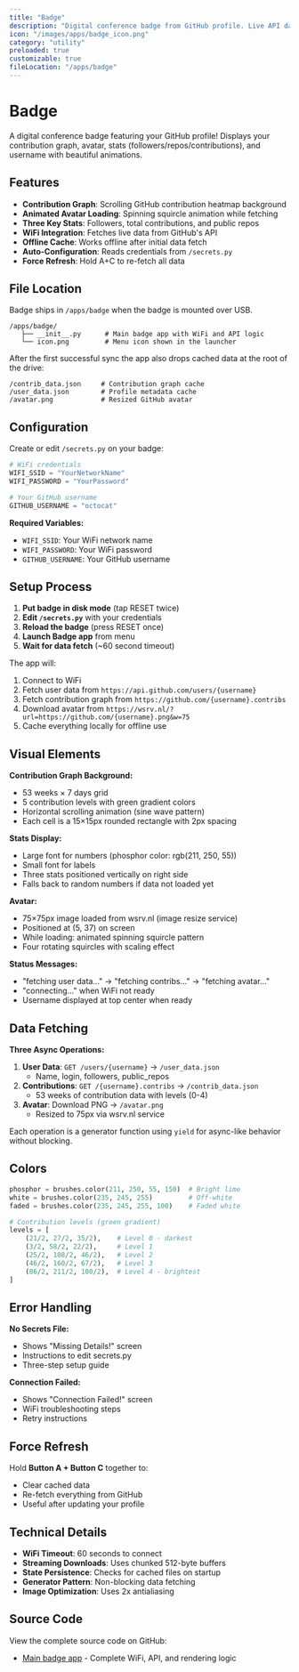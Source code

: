 ```yaml
---
title: "Badge"
description: "Digital conference badge from GitHub profile. Live API data: followers, repos, contributions. WiFi required."
icon: "/images/apps/badge_icon.png"
category: "utility"
preloaded: true
customizable: true
fileLocation: "/apps/badge"
---
```


# Badge

A digital conference badge featuring your GitHub profile! Displays your contribution graph, avatar, stats (followers/repos/contributions), and username with beautiful animations.

## Features

- **Contribution Graph**: Scrolling GitHub contribution heatmap background
- **Animated Avatar Loading**: Spinning squircle animation while fetching
- **Three Key Stats**: Followers, total contributions, and public repos
- **WiFi Integration**: Fetches live data from GitHub's API
- **Offline Cache**: Works offline after initial data fetch
- **Auto-Configuration**: Reads credentials from `/secrets.py`
- **Force Refresh**: Hold A+C to re-fetch all data

## File Location

Badge ships in `/apps/badge` when the badge is mounted over USB.

```
/apps/badge/
   ├── __init__.py      # Main badge app with WiFi and API logic
   └── icon.png         # Menu icon shown in the launcher
```

After the first successful sync the app also drops cached data at the root of the drive:

```
/contrib_data.json     # Contribution graph cache
/user_data.json        # Profile metadata cache
/avatar.png            # Resized GitHub avatar
```

## Configuration

Create or edit `/secrets.py` on your badge:

```python
# WiFi credentials
WIFI_SSID = "YourNetworkName"
WIFI_PASSWORD = "YourPassword"

# Your GitHub username
GITHUB_USERNAME = "octocat"
```

**Required Variables:**
- `WIFI_SSID`: Your WiFi network name
- `WIFI_PASSWORD`: Your WiFi password
- `GITHUB_USERNAME`: Your GitHub username

## Setup Process

1. **Put badge in disk mode** (tap RESET twice)
2. **Edit `/secrets.py`** with your credentials
3. **Reload the badge** (press RESET once)
4. **Launch Badge app** from menu
5. **Wait for data fetch** (~60 second timeout)

The app will:
1. Connect to WiFi
2. Fetch user data from `https://api.github.com/users/{username}`
3. Fetch contribution graph from `https://github.com/{username}.contribs`
4. Download avatar from `https://wsrv.nl/?url=https://github.com/{username}.png&w=75`
5. Cache everything locally for offline use

## Visual Elements

**Contribution Graph Background:**
- 53 weeks × 7 days grid
- 5 contribution levels with green gradient colors
- Horizontal scrolling animation (sine wave pattern)
- Each cell is a 15×15px rounded rectangle with 2px spacing

**Stats Display:**
- Large font for numbers (phosphor color: rgb(211, 250, 55))
- Small font for labels  
- Three stats positioned vertically on right side
- Falls back to random numbers if data not loaded yet

**Avatar:**
- 75×75px image loaded from wsrv.nl (image resize service)
- Positioned at (5, 37) on screen
- While loading: animated spinning squircle pattern
- Four rotating squircles with scaling effect

**Status Messages:**
- "fetching user data..." → "fetching contribs..." → "fetching avatar..."
- "connecting..." when WiFi not ready
- Username displayed at top center when ready

## Data Fetching

**Three Async Operations:**
1. **User Data**: `GET /users/{username}` → `/user_data.json`
   - Name, login, followers, public_repos
2. **Contributions**: `GET /{username}.contribs` → `/contrib_data.json`
   - 53 weeks of contribution data with levels (0-4)
3. **Avatar**: Download PNG → `/avatar.png`
   - Resized to 75px via wsrv.nl service

Each operation is a generator function using `yield` for async-like behavior without blocking.

## Colors

```python
phosphor = brushes.color(211, 250, 55, 150)  # Bright lime
white = brushes.color(235, 245, 255)         # Off-white
faded = brushes.color(235, 245, 255, 100)    # Faded white

# Contribution levels (green gradient)
levels = [
    (21/2, 27/2, 35/2),    # Level 0 - darkest
    (3/2, 58/2, 22/2),     # Level 1
    (25/2, 108/2, 46/2),   # Level 2
    (46/2, 160/2, 67/2),   # Level 3
    (86/2, 211/2, 100/2),  # Level 4 - brightest
]
```

## Error Handling

**No Secrets File:**
- Shows "Missing Details!" screen
- Instructions to edit secrets.py
- Three-step setup guide

**Connection Failed:**
- Shows "Connection Failed!" screen
- WiFi troubleshooting steps
- Retry instructions

## Force Refresh

Hold **Button A + Button C** together to:
- Clear cached data
- Re-fetch everything from GitHub
- Useful after updating your profile

## Technical Details

- **WiFi Timeout**: 60 seconds to connect
- **Streaming Downloads**: Uses chunked 512-byte buffers
- **State Persistence**: Checks for cached files on startup
- **Generator Pattern**: Non-blocking data fetching
- **Image Optimization**: Uses 2x antialiasing

## Source Code

View the complete source code on GitHub:
- [Main badge app](https://github.com/badger/home/blob/main/badge/apps/badge/__init__.py) - Complete WiFi, API, and rendering logic
